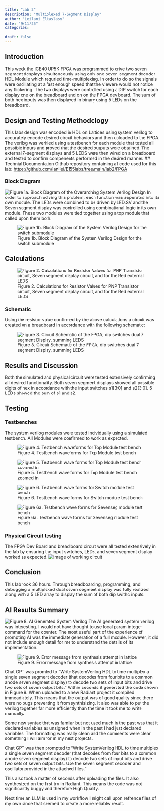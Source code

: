 ```yaml
---
title: "Lab 2"
description: "Multiplexed 7-Segment Display"
author: "Leilani Elkaslasy"
date: "9/11/25"
categories:
 
draft: false
---
```


## Introduction 
This week the iCE40 UP5K FPGA was programmed to drive two seven segment desplays simultaneously using only one seven-segment decoder HDL Module which requried time-multiplexing. In order to do so the signals were oscillating at a fast enough speed that the viewere would not notice any flickering. The two displays were controlled using a DIP switch for each display one on the breadboard and on on the FPGA dev board. The sum of both hex inputs was then displayed in binary using 5 LEDs on the breadboard. 

## Design  and Testing Methodology 
This labs design was encoded in HDL on Lattices using system verilog to accurately encode desired circuit behaviors and then uploaded to the FPGA. The verilog was verified using a testbench for each module that tested all possible inputs and proved that the desired outputs were obtained. The external 7-segment displays and 5 LEDS were then wired on a breadboard and tested to confirm compenents performed in the desired manner. 
## Technial Documentation
Github repository containing all code used for this lab:
<https://github.com/lanilei/E155labs/tree/main/lab2/FPGA>

### Block Diagram
![Figure 1a. Block Diagram of the Overarching System Verilog Design](lab2images/Topdiagram.jpg)
In order to approach solving this problem, each function was seperated into its own module. The LEDs were combined to be driven by LED.SV and the Seven segment display was controlled using combinational logic in its own module. These two modules were tied together using a top module that called upon them both. 

![Figure 1b. Block Diagram of the System Verilog Design for the switch submodule](lab2images/switchdiagram.jpg)

## Calculations 
![Figure 2. Calculations for Resistor Values for PNP Transistor circuit, Seven segment display circuit, and for the Red external LEDS](lab2images/calculations.jpeg)

### Schematic
Using the resistor value confirmed by the above calculations a circuit was created on a breadboard in accordance with the following schematic: 

![Figure 3. Circuit Schematic of the FPGA, dip switches dual 7 segment Display, summing LEDS ](lab2images/Schematic.jpg)



## Results and Discussion 
Both the simulated and physical circuit were tested extensively confirming all desired functionality. Both seven segment displays showed all possible digits of hex in accordance with the input switches s1[3:0] and s2[3:0]. 5 LEDs showed the sum of s1 and s2. 

## Testing

### Testbenches
The system verilog modules were tested individually using a simulated testbench. All Modules were confirmed to work as expected. 

![Figure 4. Testbench waveforms for Top Module test bench](lab2images/testbenchtopbig.png)

![Figure 5. Testbench wave forms for Top Module test bench zoomed in ](lab2images/switchtestbench.png)

![Figure 6. Testbench wave forms for Switch module test bench ](lab2images/switchtestbench.png)

![Figure 6a. Testbench wave forms for Sevenseg module test bench ](lab1images/sevensegtestbench.png)

### Physical Circuit testing
The FPGA Dev Board and bread board circuit were all tested extensively in the lab by ensuring the input switches, LEDs, and seven segment display worked as expected. 
![Image of working circuit](lab2images/2.4hz.jpeg)

## Conclusion 

This lab took 36 hours.  Through breadboarding, programming, and debugging a multiplexed dual seven segment display was fully realized along with a 5 LED array to display the sum of both dip swithc inputs. 

## AI Results Summary 
![Figure 8. AI Generated System Verilog](lab2images/ai.png)
The AI generated system verilog was interesting. I would not have thought to use local param integer command for the counter. The most useful part of the experience of prompting AI was the immediate generation of a full module. However, it did not include enough detail for me to understand the details of its implementation. 

![Figure 9. Error message from synthesis attempt in lattice](lab1images/Errormessage.png)

Chat GPT was promted to "Write SystemVerilog HDL to time multiplex a single seven segment decoder (that decodes from four bits to a common anode seven segment display) to decode two sets of input bits and drive two sets of seven output bits." Within seconds it generated the code shown in Figure 9. When uploaded to a new Radiant project it compiled immeadiately. This means that the output was of good quality since there were no bugs preventing it from synthisizing. It also was able to put the verilog together far more efficiently than the time it took me to write manually. 

Some new syntax that was familar but not used much in the past was that it declared variables as unsigned when in the past I had just declared variables. The formatting was really clean and the comments were clear something I will aim for in my next projects.

Chat GPT was then prompted to "Write SystemVerilog HDL to time multiplex a single seven segment decoder (that decodes from four bits to a common anode seven segment display) to decode two sets of input bits and drive two sets of seven output bits. Use the seven segment decoder and oscillator provided in the attached files." 

This also took a matter of seconds after uploading the files. It also synthesized on the first try in Radiant. This means the code was not significantly buggy and therefore High Quality. 

Next time an LLM is used in my workflow I might call upon refrence files of my own since that seemed to create a more reliablw result. 

